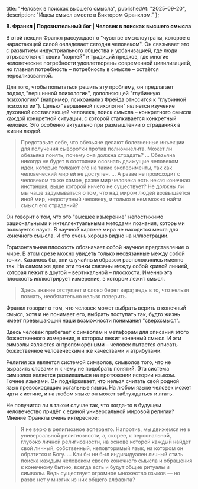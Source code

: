 
  title: "Человек в поисках высшего смысла",
  publishedAt: "2025-09-20",
  description: "Ищем смысл вместе в Виктором Франклом."
};

**В. Франкл | Подсзнательный бог | Человек в поисках высшего смысла**

В этой лекции Франкл рассуждает о "чувстве смыслоутраты, которое с нарастающей силой овладевает сегодня человеком". Он связывает это с развитием индустриального общества и урбанизацией, где люди отрываются от своих "корней" и традиций предков, где многие человеческие потребности удовлетворены современной цивилизацией, но главная потребность – потребность в смысле – остаётся нереализованной.

Для того, чтобы попытаться решить эту проблему, он предлагает подход "вершинной психологии", дополняющей "глубинную психологию" (например, психоанализ Фрейда относится к "глубинной психологии"). Целью "вершинной психологии" является изучение духовной составляющей человека, поиск смысла – конкретного смысла каждой конкретной ситуации, с которой сталкивается конкретный человек. Это особенно актуально при размышлении о страданиях в жизни людей.

> Представьте себе, что обезьяне делают болезненные инъекции для получения сыворотки против полиомиелита. Может ли обезьяна понять, почему она должна страдать? ... Обезьяна никогда не будет в состоянии осознать движущие человеком идеи, которые толкают его на такие эксперименты, так как человеческий мир ей не доступен. … А разве не происходит с человеком то же самое, разве мир человека есть некая конечная инстанция, выше которой ничего не существует? Не должны ли мы чаще задумываться о том, что над миром людей возвышается иной мир, недоступный человеку, и только в нем можно найти смысл его страданий?

Он говорит о том, что это "высшее измерение" непостижимо рациональными и интеллектуальными методами познания, которыми пользуется наука. В научной картине мира не находится места для конечного смысла. И это очень хорошо видно на иллюстрации.

<RoundedImage
  src="/posts/person-in-search-of-meaning/line-dots-illustration.jpeg"
  alt="Кривая линия, лежащая в вертикальной плоскости, выглядит как несвязанные между собой точки в горизонтальной плоскости."
  width={600}
  height={300}
/>

Горизонтальная плоскость обозначает собой научное представление о мире. В этом срезе можно увидеть только несвязанные между собой точки. Казалось бы, они случайным образом расположились именно так. На самом же деле эти точки связаны между собой кривой линией, которая лежит в другой – вертикальной – плоскости. Именно эта плоскость иллюстрирует измерение, в котором лежит смысл.

> Здесь знание отступает и слово берет вера; ведь в то, что нельзя познать, необязательно нельзя поверить.

Франкл говорит о том, что человек может выбрать верить в конечный смысл, хотя и не понимает его, выбрать поступать так, будто жизнь имеет превышающий наши возможности понимания "сверхсмысл".

Здесь человек прибегает к символам и метафорам для описания этого божественного измерения, в котором лежит конечный смысл. И эти символы являются антропоморфными – человек пытается описать божественное человеческими же качествами и атрибутами.

Религия же является системой символов, символов того, что не выразить словами и к чему не подобрать понятий. Эта система символов является развившимся на протяжении истории языком. Точнее языками. Он подчёркивает, что нельзя считать свой родной язык превосходящим остальные языки. На любом языке человек может идти к истине, и на любом языке он может заблуждаться и лгать.

Не получится ли в таком случае так, что когда-то в будущем человечество придёт к единой универсальной мировой религии? Мнение Франкла очень интересное:

> Я не верю в религиозное эсперанто. Напротив, мы движемся не к универсальной религиозности, а, скорее, к персональной, глубоко личной религиозности, на основе которой каждый найдет свой личный, собственный, неповторимый язык, на котором он обратится к Богу. ... Как бы ни был индивидуален личный стиль поиска каждым человеком своего конечного смысла и обращения к конечному бытию, всегда есть и будут общие ритуалы и символы. Ведь существует огромное множество языков — но разве нет у многих из них общего алфавита?
